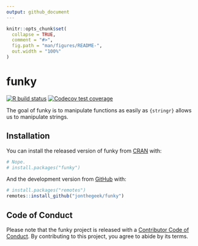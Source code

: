 ```yaml
---
output: github_document
---
```


<!-- README.md is generated from README.Rmd. Please edit that file -->

```r
knitr::opts_chunk$set(
  collapse = TRUE,
  comment = "#>",
  fig.path = "man/figures/README-",
  out.width = "100%"
)
```

# funky

<!-- badges: start -->
[![R build status](https://github.com/jonthegeek/funky/workflows/R-CMD-check/badge.svg)](https://github.com/jonthegeek/funky/actions)
[![Codecov test coverage](https://codecov.io/gh/jonthegeek/funky/branch/master/graph/badge.svg)](https://codecov.io/gh/jonthegeek/funky?branch=master)
<!-- badges: end -->

The goal of funky is to manipulate functions as easily as `{stringr}` allows us to manipulate strings.

## Installation

You can install the released version of funky from [CRAN](https://CRAN.R-project.org) with:

``` r
# Nope.
# install.packages("funky")
```

And the development version from [GitHub](https://github.com/) with:

``` r
# install.packages("remotes")
remotes::install_github("jonthegeek/funky")
```

## Code of Conduct

Please note that the funky project is released with a [Contributor Code of Conduct](https://contributor-covenant.org/version/2/0/CODE_OF_CONDUCT.html). By contributing to this project, you agree to abide by its terms.

